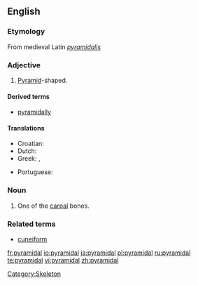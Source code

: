 ==English==

===Etymology===
From medieval Latin ''[[pyramidalis]]''

===Adjective===
{{en-adj|-}}

# {{geometry}} [[pyramid|Pyramid]]-shaped.

====Derived terms====
*[[pyramidally]]

====Translations====
{{trans-top|pyramid-shaped}}
* Croatian: {{t-|hr|piramidalan|alt=pȉramidālan}}
* Dutch: {{t|nl|pyramidaal}}
* Greek: {{t|el|πυραμοειδής|m|f|tr=piramo'iδís}},  {{t+|el|πυραμιδικός|m|tr=piramiδikós}}
{{trans-mid}}
* Portuguese: {{t+|pt|piramidal}}
{{trans-bottom}}

===Noun===
{{en-noun}}

# {{anatomy}} One of the [[carpal]] bones.

===Related terms===
*[[cuneiform]]

[[Category:Skeleton]]

[[fr:pyramidal]]
[[io:pyramidal]]
[[ja:pyramidal]]
[[pl:pyramidal]]
[[ru:pyramidal]]
[[te:pyramidal]]
[[vi:pyramidal]]
[[zh:pyramidal]]